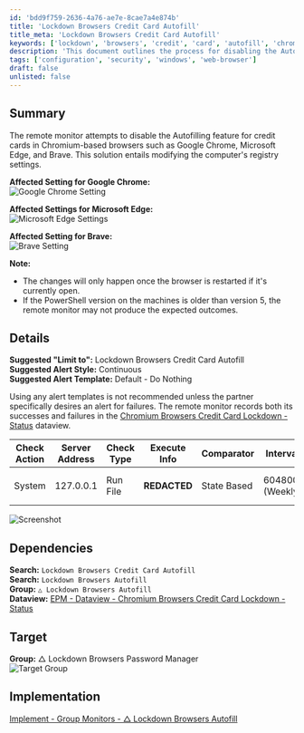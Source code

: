 ```yaml
---
id: 'bdd9f759-2636-4a76-ae7e-8cae7a4e874b'
title: 'Lockdown Browsers Credit Card Autofill'
title_meta: 'Lockdown Browsers Credit Card Autofill'
keywords: ['lockdown', 'browsers', 'credit', 'card', 'autofill', 'chromium', 'chrome', 'edge', 'brave']
description: 'This document outlines the process for disabling the Autofilling feature for credit cards in Chromium-based browsers including Google Chrome, Microsoft Edge, and Brave by modifying registry settings. It includes details on affected settings, implementation suggestions, and dependencies for effective monitoring.'
tags: ['configuration', 'security', 'windows', 'web-browser']
draft: false
unlisted: false
---
```

## Summary

The remote monitor attempts to disable the Autofilling feature for credit cards in Chromium-based browsers such as Google Chrome, Microsoft Edge, and Brave. This solution entails modifying the computer's registry settings.

**Affected Setting for Google Chrome:**  
![Google Chrome Setting](../../../static/img/Lockdown-Chromium-Browsers-Credit-Card-Autofill/image_1.png)

**Affected Settings for Microsoft Edge:**  
![Microsoft Edge Settings](../../../static/img/Lockdown-Chromium-Browsers-Credit-Card-Autofill/image_2.png)

**Affected Setting for Brave:**  
![Brave Setting](../../../static/img/Lockdown-Chromium-Browsers-Credit-Card-Autofill/image_3.png)

**Note:**
- The changes will only happen once the browser is restarted if it's currently open.
- If the PowerShell version on the machines is older than version 5, the remote monitor may not produce the expected outcomes.

## Details

**Suggested "Limit to":** Lockdown Browsers Credit Card Autofill  
**Suggested Alert Style:** Continuous  
**Suggested Alert Template:** Default - Do Nothing  

Using any alert templates is not recommended unless the partner specifically desires an alert for failures. The remote monitor records both its successes and failures in the [Chromium Browsers Credit Card Lockdown - Status](https://proval.itglue.com/DOC-5078775-15124294) dataview.

| Check Action | Server Address | Check Type | Execute Info | Comparator | Interval | Result |
|--------------|----------------|------------|---------------|------------|----------|--------|
| System       | 127.0.0.1     | Run File   | **REDACTED**  | State Based | 604800 (Weekly) | Screenshot attached below. |

![Screenshot](../../../static/img/Lockdown-Chromium-Browsers-Credit-Card-Autofill/image_4.png)

## Dependencies

**Search:** `Lockdown Browsers Credit Card Autofill`  
**Search:** `Lockdown Browsers Autofill`  
**Group:** `△ Lockdown Browsers Autofill`  
**Dataview:** [EPM - Dataview - Chromium Browsers Credit Card Lockdown - Status](https://proval.itglue.com/DOC-5078775-15124294)

## Target

**Group:** △ Lockdown Browsers Password Manager  
![Target Group](../../../static/img/Lockdown-Chromium-Browsers-Credit-Card-Autofill/image_5.png)

## Implementation

[Implement - Group Monitors - △ Lockdown Browsers Autofill](https://proval.itglue.com/DOC-5078775-15025130)











